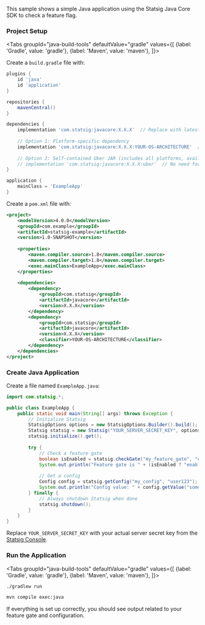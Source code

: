 This sample shows a simple Java application using the Statsig Java Core SDK to check a feature flag.


### Project Setup

<Tabs
  groupId="java-build-tools"
  defaultValue="gradle"
  values={[
    {label: 'Gradle', value: 'gradle'},
    {label: 'Maven', value: 'maven'},
  ]}>
  <TabItem value="gradle">

Create a `build.gradle` file with:

```groovy
plugins {
    id 'java'
    id 'application'
}

repositories {
    mavenCentral()
}

dependencies {
    implementation 'com.statsig:javacore:X.X.X'  // Replace with latest version
    
    // Option 1: Platform-specific dependency
    implementation 'com.statsig:javacore:X.X.X:YOUR-OS-ARCHITECTURE'  // Replace with your OS/architecture
    
    // Option 2: Self-contained Uber JAR (includes all platforms, available since version 0.4.0)
    // implementation 'com.statsig:javacore:X.X.X:uber'  // No need for the core dependency when using uber JAR
}

application {
    mainClass = 'ExampleApp'
}
```

  </TabItem>
  <TabItem value="maven">

Create a `pom.xml` file with:

```xml
<project>
    <modelVersion>4.0.0</modelVersion>
    <groupId>com.example</groupId>
    <artifactId>statsig-example</artifactId>
    <version>1.0-SNAPSHOT</version>
    
    <properties>
        <maven.compiler.source>1.8</maven.compiler.source>
        <maven.compiler.target>1.8</maven.compiler.target>
        <exec.mainClass>ExampleApp</exec.mainClass>
    </properties>
    
    <dependencies>
        <dependency>
            <groupId>com.statsig</groupId>
            <artifactId>javacore</artifactId>
            <version>X.X.X</version>
        </dependency>
        <dependency>
            <groupId>com.statsig</groupId>
            <artifactId>javacore</artifactId>
            <version>X.X.X</version>
            <classifier>YOUR-OS-ARCHITECTURE</classifier>
        </dependency>
    </dependencies>
</project>
```

  </TabItem>
</Tabs>

### Create Java Application

Create a file named `ExampleApp.java`:

```java
import com.statsig.*;

public class ExampleApp {
    public static void main(String[] args) throws Exception {
        // Initialize Statsig
        StatsigOptions options = new StatsigOptions.Builder().build();
        Statsig statsig = new Statsig("YOUR_SERVER_SECRET_KEY", options);
        statsig.initialize().get();
        
        try {
            // Check a feature gate
            boolean isEnabled = statsig.checkGate("my_feature_gate", "user123");
            System.out.println("Feature gate is " + (isEnabled ? "enabled" : "disabled"));
            
            // Get a config
            Config config = statsig.getConfig("my_config", "user123");
            System.out.println("Config value: " + config.getValue("some_parameter", "default_value"));
        } finally {
            // Always shutdown Statsig when done
            statsig.shutdown();
        }
    }
}
```

Replace `YOUR_SERVER_SECRET_KEY` with your actual server secret key from the [Statsig Console](https://console.statsig.com/api_keys).

### Run the Application

<Tabs
  groupId="java-build-tools"
  defaultValue="gradle"
  values={[
    {label: 'Gradle', value: 'gradle'},
    {label: 'Maven', value: 'maven'},
  ]}>
  <TabItem value="gradle">

```bash
./gradlew run
```

  </TabItem>
  <TabItem value="maven">

```bash
mvn compile exec:java
```

  </TabItem>
</Tabs>

If everything is set up correctly, you should see output related to your feature gate and configuration.
